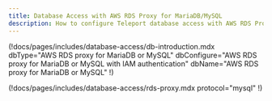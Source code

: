 ```yaml
---
title: Database Access with AWS RDS Proxy for MariaDB/MySQL
description: How to configure Teleport database access with AWS RDS Proxy for MariaDB/MySQL.
---
```


(!docs/pages/includes/database-access/db-introduction.mdx  dbType="AWS RDS proxy for MariaDB or MySQL" dbConfigure="AWS RDS proxy for MariaDB or MySQL with IAM authentication" dbName="AWS RDS proxy for MariaDB or MySQL" !)

(!docs/pages/includes/database-access/rds-proxy.mdx protocol="mysql" !)
